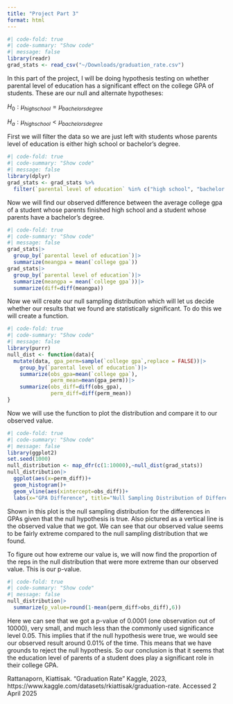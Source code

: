 ```yaml
---
title: "Project Part 3"
format: html
---
```


```r
#| code-fold: true
#| code-summary: "Show code"
#| message: false
library(readr)
grad_stats <- read_csv("~/Downloads/graduation_rate.csv")
```

In this part of the project, I will be doing hypothesis testing on whether parental level of education has a significant effect on the college GPA of students. These are our null and alternate hypotheses:

$H_0:\mu_{high school}=\mu_{bachelors degree}$

$H_a:\mu_{high school}<\mu_{bachelors degree}$

First we will filter the data so we are just left with students whose parents level of education is either high school or bachelor's degree.

```r
#| code-fold: true
#| code-summary: "Show code"
#| message: false
library(dplyr)
grad_stats <- grad_stats %>%
  filter(`parental level of education` %in% c("high school", "bachelor's degree"))
```

Now we will find our observed difference between the average college gpa of a student whose parents finished high school and a student whose parents have a bachelor's degree.

```r
#| code-fold: true
#| code-summary: "Show code"
#| message: false
grad_stats|>
  group_by(`parental level of education`)|>
  summarize(meangpa = mean(`college gpa`))
grad_stats|>
  group_by(`parental level of education`)|>
  summarize(meangpa = mean(`college gpa`))|>
  summarize(diff=diff(meangpa))
```

Now we will create our null sampling distribution which will let us decide whether our results that we found are statistically significant. To do this we will create a function.

```r
#| code-fold: true
#| code-summary: "Show code"
#| message: false
library(purrr)
null_dist <- function(data){
  mutate(data, gpa_perm=sample(`college gpa`,replace = FALSE))|>
    group_by(`parental level of education`)|>
    summarize(obs_gpa=mean(`college gpa`),
              perm_mean=mean(gpa_perm))|>
    summarize(obs_diff=diff(obs_gpa),
              perm_diff=diff(perm_mean))
}
```

Now we will use the function to plot the distribution and compare it to our observed value.

```r
#| code-fold: true
#| code-summary: "Show code"
#| message: false
library(ggplot2)
set.seed(1000)
null_distribution <- map_dfr(c(1:10000),~null_dist(grad_stats))
null_distribution|>
  ggplot(aes(x=perm_diff))+
  geom_histogram()+
  geom_vline(aes(xintercept=obs_diff))+
  labs(x="GPA Difference", title="Null Sampling Distribution of Difference in GPA")
```

Shown in this plot is the null sampling distribution for the differences in GPAs given that the null hypothesis is true. Also pictured as a vertical line is the observed value that we got. We can see that our observed value seems to be fairly extreme compared to the null sampling distribution that we found.

To figure out how extreme our value is, we will now find the proportion of the reps in the null distribution that were more extreme than our observed value. This is our p-value.

```r
#| code-fold: true
#| code-summary: "Show code"
#| message: false
null_distribution|>
  summarize(p_value=round(1-mean(perm_diff>obs_diff),6))
```

Here we can see that we got a p-value of 0.0001 (one observation out of 10000), very small, and much less than the commonly used significance level 0.05. This implies that if the null hypothesis were true, we would see our observed result around 0.01% of the time. This means that we have grounds to reject the null hypothesis. So our conclusion is that it seems that the education level of parents of a student does play a significant role in their college GPA.

Rattanaporn, Kiattisak. "Graduation Rate" Kaggle, 2023, https://www.kaggle.com/datasets/rkiattisak/graduation-rate. Accessed 2 April 2025
